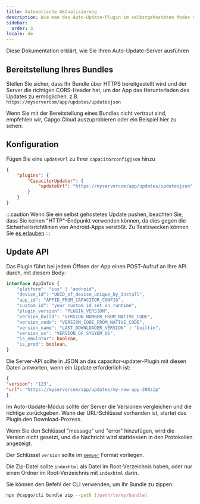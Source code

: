 ```yaml
---
title: Automatische Aktualisierung
description: Wie man das Auto-Update-Plugin im selbstgehosteten Modus verwendet
sidebar:
  order: 3
locale: de
---
```



Diese Dokumentation erklärt, wie Sie Ihren Auto-Update-Server ausführen

## Bereitstellung Ihres Bundles
Stellen Sie sicher, dass Ihr Bundle über HTTPS bereitgestellt wird und der Server die richtigen CORS-Header hat, um der App das Herunterladen des Updates zu ermöglichen.
z.B. ```https://myservercom/app/updates/updatesjson```

Wenn Sie mit der Bereitstellung eines Bundles nicht vertraut sind, empfehlen wir, Capgo Cloud auszuprobieren oder ein Beispiel hier zu sehen:
<LinkCard
	title="Bereitstellung eines Bundles"
	href="/docs/self-hosted/auto-update/update-endpoint"
/>

## Konfiguration
Fügen Sie eine ``updateUrl`` zu Ihrer ``capacitorconfigjson`` hinzu

```json
{
	"plugins": {
		"CapacitorUpdater": {
			"updateUrl": "https://myservercom/app/updates/updatesjson",
		}
	}
}
```
:::caution
Wenn Sie ein selbst gehostetes Update pushen, beachten Sie, dass Sie keinen "HTTP"-Endpunkt verwenden können, da dies gegen die Sicherheitsrichtlinien von Android-Apps verstößt. Zu Testzwecken können Sie [es erlauben](https://stackoverflowcom/questions/45940861/android-8-cleartext-http-traffic-not-permitted)
:::

## Update API

Das Plugin führt bei jedem Öffnen der App einen POST-Aufruf an Ihre API durch, mit diesem Body:

```typescript
interface AppInfos {
    "platform": "ios" | "android",
    "device_id": "UUID_of_device_unique_by_install",
    "app_id": "APPID_FROM_CAPACITOR_CONFIG",
    "custom_id": "your_custom_id_set_on_runtime",
    "plugin_version": "PLUGIN_VERSION",
    "version_build": "VERSION_NUMBER_FROM_NATIVE_CODE",
    "version_code": "VERSION_CODE_FROM_NATIVE_CODE",
    "version_name": "LAST_DOWNLOADER_VERSION" | "builtin",
    "version_os": "VERSION_OF_SYSYEM_OS",
    "is_emulator": boolean,
    "is_prod": boolean,
}
```

Die Server-API sollte in JSON an das capacitor-updater-Plugin mit diesen Daten antworten, wenn ein Update erforderlich ist:

```json
{
"version": "123",
"url": "https://myservercom/app/updates/my-new-app-200zip"
}
```

Im Auto-Update-Modus sollte der Server die Versionen vergleichen und die richtige zurückgeben. Wenn der URL-Schlüssel vorhanden ist, startet das Plugin den Download-Prozess.

Wenn Sie den Schlüssel "message" und "error" hinzufügen, wird die Version nicht gesetzt, und die Nachricht wird stattdessen in den Protokollen angezeigt.

Der Schlüssel `version` sollte im [`semver`](https://semverorg/) Format vorliegen.

Die Zip-Datei sollte `indexhtml` als Datei im Root-Verzeichnis haben, oder nur einen Ordner im Root-Verzeichnis mit `indexhtml` darin.

Sie können den Befehl der CLI verwenden, um Ihr Bundle zu zippen:

```bash title="Erstellen Sie ein Bundle mit Ihren Dateien, um von Ihrem Server bereitgestellt zu werden"
npx @capgo/cli bundle zip --path [/path/to/my/bundle]
```